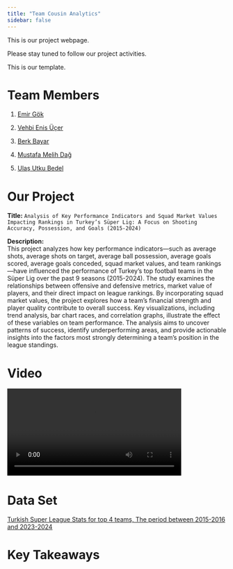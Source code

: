 ```yaml
---
title: "Team Cousin Analytics"
sidebar: false 
---
```


This is our project webpage.

Please stay tuned to follow our project activities.

This is our template.

# Team Members

1.  [Emir Gök](https://emu-hacettepe-analytics.github.io/emu430-fall2024-emirrgok/)

2.  [Vehbi Enis Üçer](https://emu-hacettepe-analytics.github.io/emu430-fall2024-enisucer/)

3.  [Berk Bayar](https://emu-hacettepe-analytics.github.io/emu430-fall2024-berkbyr/)

4.  [Mustafa Melih Dağ](https://emu-hacettepe-analytics.github.io/emu430-fall2024-melihdag1/)

5.  [Ulaş Utku Bedel](https://emu-hacettepe-analytics.github.io/emu430-fall2024-ulasutkubedel)

# Our Project

**Title:** `Analysis of Key Performance Indicators and Squad Market Values Impacting Rankings in Turkey’s Süper Lig: A Focus on Shooting Accuracy, Possession, and Goals (2015-2024)`

**Description:**\
This project analyzes how key performance indicators—such as average shots, average shots on target, average ball possession, average goals scored, average goals conceded, squad market values, and team rankings—have influenced the performance of Turkey's top football teams in the Süper Lig over the past 9 seasons (2015-2024). The study examines the relationships between offensive and defensive metrics, market value of players, and their direct impact on league rankings. By incorporating squad market values, the project explores how a team's financial strength and player quality contribute to overall success. Key visualizations, including trend analysis, bar chart races, and correlation graphs, illustrate the effect of these variables on team performance. The analysis aims to uncover patterns of success, identify underperforming areas, and provide actionable insights into the factors most strongly determining a team’s position in the league standings.

# Video

<video controls width="400">
  <source src="video.mp4" type="video/mp4">
</video>

# Data Set

[Turkish Super League Stats for top 4 teams, The period between 2015-2016 and 2023-2024](./superligstats.xlsx)

# **Key Takeaways**

